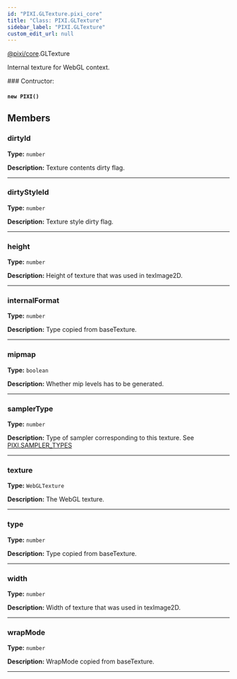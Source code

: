 ```yaml
---
id: "PIXI.GLTexture.pixi_core"
title: "Class: PIXI.GLTexture"
sidebar_label: "PIXI.GLTexture"
custom_edit_url: null
---
```



<div class="package-name">

[@pixi/core](../modules/pixi_core).GLTexture

</div>


Internal texture for WebGL context.



        

<article>
### Contructor:
<h4><code>new PIXI()</code></h4>

</article>
            



## Members
<article>

### dirtyId 
**Type:** <code>number</code>

**Description:** Texture contents dirty flag.

</article>


---------------------------------------

<article>

### dirtyStyleId 
**Type:** <code>number</code>

**Description:** Texture style dirty flag.

</article>


---------------------------------------

<article>

### height 
**Type:** <code>number</code>

**Description:** Height of texture that was used in texImage2D.

</article>


---------------------------------------

<article>

### internalFormat 
**Type:** <code>number</code>

**Description:** Type copied from baseTexture.

</article>


---------------------------------------

<article>

### mipmap 
**Type:** <code>boolean</code>

**Description:** Whether mip levels has to be generated.

</article>


---------------------------------------

<article>

### samplerType 
**Type:** <code>number</code>

**Description:** Type of sampler corresponding to this texture. See [PIXI.SAMPLER_TYPES](../enums/PIXI.SAMPLER_TYPES.pixi_constants)

</article>


---------------------------------------

<article>

### texture 
**Type:** <code>WebGLTexture</code>

**Description:** The WebGL texture.

</article>


---------------------------------------

<article>

### type 
**Type:** <code>number</code>

**Description:** Type copied from baseTexture.

</article>


---------------------------------------

<article>

### width 
**Type:** <code>number</code>

**Description:** Width of texture that was used in texImage2D.

</article>


---------------------------------------

<article>

### wrapMode 
**Type:** <code>number</code>

**Description:** WrapMode copied from baseTexture.

</article>


---------------------------------------




    
